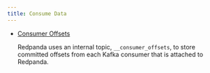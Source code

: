 ```yaml
---
title: Consume Data
---
```


<head>
    <meta name="title" content="Consume Data | Redpanda Docs"/>
    <meta name="description" content="Consume Data from Redpanda."/>
</head>


- [Consumer Offsets](../consume-data/consumer-offsets)
  
  Redpanda uses an internal topic, `__consumer_offsets`, to store committed offsets from each Kafka consumer that is attached to Redpanda. 